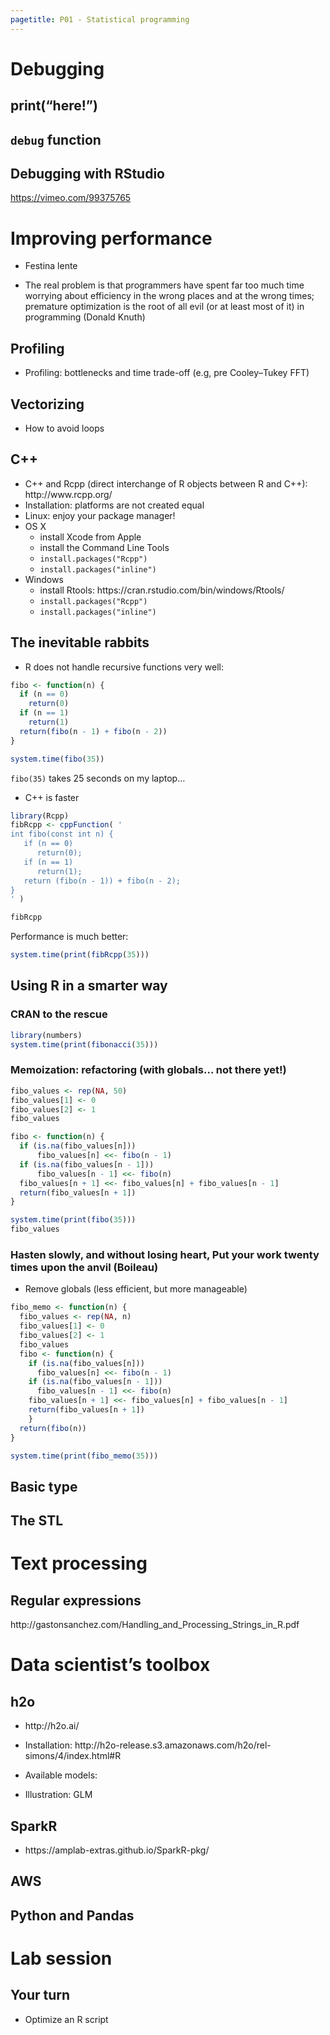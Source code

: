 ```yaml
---
pagetitle: P01 - Statistical programming
---
```



# Debugging

## print("here!")

## `debug` function

## Debugging with RStudio

<https://vimeo.com/99375765>

# Improving performance

- Festina lente

- The real problem is that programmers have spent far too much time worrying about efficiency in the wrong places and at the wrong times; premature optimization is the root of all evil (or at least most of it) in programming (Donald Knuth)

## Profiling

- Profiling: bottlenecks and time trade-off (e.g, pre Cooley–Tukey FFT)

## Vectorizing

-   How to avoid loops

## C++

- C++ and Rcpp (direct interchange of R objects between R and C++): http://www.rcpp.org/
- Installation: platforms are not created equal
- Linux: enjoy your package manager!
- OS X
    - install Xcode from Apple
    - install the Command Line Tools
    - `install.packages("Rcpp")`
    - `install.packages("inline")`
- Windows
    - install Rtools: https://cran.rstudio.com/bin/windows/Rtools/
    - `install.packages("Rcpp")`
    - `install.packages("inline")`
    
## The inevitable rabbits

- R does not handle recursive functions very well:

```r
fibo <- function(n) {
  if (n == 0)
    return(0)
  if (n == 1)
    return(1)
  return(fibo(n - 1) + fibo(n - 2))
}
```

```r
system.time(fibo(35))
```

`fibo(35)` takes 25 seconds on my laptop...

- C++ is faster

```r
library(Rcpp)
fibRcpp <- cppFunction( '
int fibo(const int n) {
   if (n == 0)
      return(0);
   if (n == 1)
      return(1);
   return (fibo(n - 1)) + fibo(n - 2);
}
' )
```

```r
fibRcpp
```

Performance is much better:

```r
system.time(print(fibRcpp(35)))
```

## Using R in a smarter way

### CRAN to the rescue

```r
library(numbers)
system.time(print(fibonacci(35)))
```

### Memoization: refactoring (with globals... not there yet!)

```r
fibo_values <- rep(NA, 50)
fibo_values[1] <- 0
fibo_values[2] <- 1
fibo_values
```

```r
fibo <- function(n) {
  if (is.na(fibo_values[n]))
      fibo_values[n] <<- fibo(n - 1)
  if (is.na(fibo_values[n - 1]))
      fibo_values[n - 1] <<- fibo(n)
  fibo_values[n + 1] <<- fibo_values[n] + fibo_values[n - 1]
  return(fibo_values[n + 1])
}
```

```r
system.time(print(fibo(35)))
fibo_values
```

### Hasten slowly, and without losing heart, Put your work twenty times upon the anvil (Boileau)

- Remove globals (less efficient, but more manageable)

```r
fibo_memo <- function(n) {
  fibo_values <- rep(NA, n)
  fibo_values[1] <- 0
  fibo_values[2] <- 1
  fibo_values
  fibo <- function(n) {
    if (is.na(fibo_values[n]))
      fibo_values[n] <<- fibo(n - 1)
    if (is.na(fibo_values[n - 1]))
      fibo_values[n - 1] <<- fibo(n)
    fibo_values[n + 1] <<- fibo_values[n] + fibo_values[n - 1]
    return(fibo_values[n + 1])
    }
  return(fibo(n))
}
```

```r
system.time(print(fibo_memo(35)))
```

## Basic type

## The STL

# Text processing

## Regular expressions

http://gastonsanchez.com/Handling_and_Processing_Strings_in_R.pdf

# Data scientist’s toolbox

## h2o

- http://h2o.ai/

- Installation: http://h2o-release.s3.amazonaws.com/h2o/rel-simons/4/index.html#R

- Available models:

- Illustration: GLM

## SparkR

- https://amplab-extras.github.io/SparkR-pkg/

## AWS

## Python and Pandas

# Lab session

## Your turn

-   Optimize an R script
